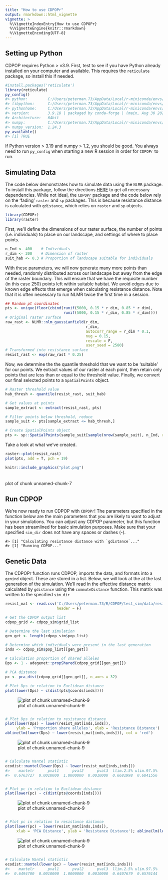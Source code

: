 ```yaml
---
title: "How to use CDPOPr"
output: rmarkdown::html_vignette
vignette: >
  %\VignetteIndexEntry{How to use CDPOPr}
  %\VignetteEngine{knitr::rmarkdown}
  %\VignetteEncoding{UTF-8}
---
```




## Setting up Python

CDPOP requires Python \> v3.9. First, test to see if you have Python already installed on your computer and available. This requires the `reticulate` package, so install this if needed.


```r
#install.packages('reticulate')
library(reticulate)
py_config()
#> python:         C:/Users/peterman.73/AppData/Local/r-miniconda/envs/r-reticulate/python.exe
#> libpython:      C:/Users/peterman.73/AppData/Local/r-miniconda/envs/r-reticulate/python39.dll
#> pythonhome:     C:/Users/peterman.73/AppData/Local/r-miniconda/envs/r-reticulate
#> version:        3.9.18 | packaged by conda-forge | (main, Aug 30 2023, 03:40:31) [MSC v.1929 64 bit (AMD64)]
#> Architecture:   64bit
#> numpy:          C:/Users/peterman.73/AppData/Local/r-miniconda/envs/r-reticulate/Lib/site-packages/numpy
#> numpy_version:  1.24.3
py_available()
#> [1] TRUE
```

If Python version \> 3.19 and numpy \> 1.2, you should be good. You always need to run `py_config` when starting a new R session in order for `CDPOPr` to run.

## Simulating Data

The code below demonstrates how to simulate data using the `NLMR` package. To install this package, follow the directions [HERE](https://github.com/ropensci/NLMR) to get all necessary dependencies. While not ideal, the `CDPOPr` package and the code below rely on the 'fading' `raster` and `sp` packages. This is because resistance distance is calculated with `gdistance`, which relies on `raster` and `sp` objects.


```r
library(CDPOPr)
library(raster)
```

First, we'll define the dimensions of our raster surface, the number of points (i.e. individuals) to place on our landscape, and settings of where to place points.


```r
n_Ind <- 400    # Individuals
r_dim <- 200    # Dimension of raster
suit_hab <- 0.3 # Proportion of landscape suitable for individuals
```

With these parameters, we will now generate many more points than needed, randomly distributed across our landscape but away from the edge of the raster boundary. This will ensure that we have the requisite number (in this case 250) points left within suitable habitat. We avoid edges due to known edge effects that emerge when calculating resistance distance. Note that it is often necessary to run NLMR twice the first time in a session.




```r
## Random pt coordinates
pts <- unique(floor(cbind(runif(5000, 0.15 * r_dim, 0.85 * r_dim),
                          runif(5000, 0.15 * r_dim, 0.85 * r_dim))))
# Original raster surface
raw_rast <- NLMR::nlm_gaussianfield(r_dim,
                                    r_dim,
                                    autocorr_range = r_dim * 0.1,
                                    nug = 0.15,
                                    rescale = F,
                                    user_seed = 2580) 
# Transformed into resistance surface
resist_rast <- exp(raw_rast * 0.25)
```

Now, we determine the the quantile threshold that we want to be 'suitable' for our points. We extract values of our raster at each point, then retain only points that are less than or equal to the threshold value. Finally, we convert our final selected points to a `SpatialPoints` object.


```r
# Raster threshold value
hab_thresh <- quantile(resist_rast, suit_hab)

# Get values at points
sample_extract <- extract(resist_rast, pts)

# Filter points below threshold, reduce
sample_suit <- pts[sample_extract <= hab_thresh,]

# Create SpatialPoints object
pts <- sp::SpatialPoints(sample_suit[sample(nrow(sample_suit), n_Ind, replace = F),])
```

Take a look at what we've created.


```r
raster::plot(resist_rast)
plot(pts, add = T, pch = 19)
```


```r
knitr::include_graphics("plot.png")
```

<div class="figure">
<img src="plot.png" alt="plot of chunk unnamed-chunk-7" width="6" />
<p class="caption">plot of chunk unnamed-chunk-7</p>
</div>

## Run CDPOP

We're now ready to run CDPOP with `CDPOPr`! The parameters specified in the function below are the main parameters that you are likely to want to adjust in your simulations. You can adjust any CDPOP parameter, but this function has been streamlined for basic simulation purposes. Make sure that your specified `sim_dir` does not have any spaces or dashes (-).


```
#> [1] "Calculating resistance distance with `gdistance`..."
#> [1] "Running CDPOP..."
```

## Genetic Data

The CDPOPr function runs CDPOP, imports the data, and formats into a `genind` object. These are stored in a list. Below, we will look at the at the last generation of the simulation. We'll read in the effective distance matrix calculated by `gdistance` using the `commuteDistance` function. This matrix was written to the specified `sim_dir`


```r
resist_mat <- read.csv('C:/Users/peterman.73/R/CDPOP/test_sim/data/resist_mat.csv',
                       header = F)

# Get the CDPOP output list
cdpop_grid <- cdpop_sim$grid_list

# Determine the last simulation
gen_get <- length(cdpop_sim$pop_list)

# Determine which individuals were present in the last generation
inds <- cdpop_sim$pop_list[[gen_get]]

# Calculation proportion of shared alleles
Dps <- 1 - adegenet::propShared(cdpop_grid[[gen_get]])

# PCA distance
pc <- pca_dist(cdpop_grid[[gen_get]], n_axes = 32)

# Plot Dps in relation to Euclidean distance
plot(lower(Dps) ~ c(dist(pts@coords[inds])))
```

![plot of chunk unnamed-chunk-9](figure/unnamed-chunk-9-1.png)

```r

# Plot Dps in relation to resistance distance
plot(lower(Dps) ~ lower(resist_mat[inds,inds]),
     ylab = 'Proportion share alleles', xlab = 'Resistance Distance')
abline(lm(lower(Dps) ~ lower(resist_mat[inds,inds])), col = 'red')
```

![plot of chunk unnamed-chunk-9](figure/unnamed-chunk-9-2.png)

```r

# Calculate Mantel statistic
ecodist::mantel(lower(Dps) ~ lower(resist_mat[inds,inds]))
#>    mantelr      pval1      pval2      pval3  llim.2.5% ulim.97.5% 
#>  0.6763727  0.0010000  1.0000000  0.0010000  0.6681998  0.6841556


# Plot pc in relation to Euclidean distance
plot(lower(pc) ~ c(dist(pts@coords[inds])))
```

![plot of chunk unnamed-chunk-9](figure/unnamed-chunk-9-3.png)

```r

# Plot pc in relation to resistance distance
plot(lower(pc) ~ lower(resist_mat[inds,inds]),
     xlab = 'PCA Distance', ylab = 'Resistance Distance'); abline(lm(lower(pc) ~ lower(resist_mat[inds,inds])), col = 'red')
```

![plot of chunk unnamed-chunk-9](figure/unnamed-chunk-9-4.png)

```r

# Calculate Mantel statistic
ecodist::mantel(lower(pc) ~ lower(resist_mat[inds,inds]))
#>    mantelr      pval1      pval2      pval3  llim.2.5% ulim.97.5% 
#>  0.6494700  0.0010000  1.0000000  0.0010000  0.6407679  0.6576144
```

## 
